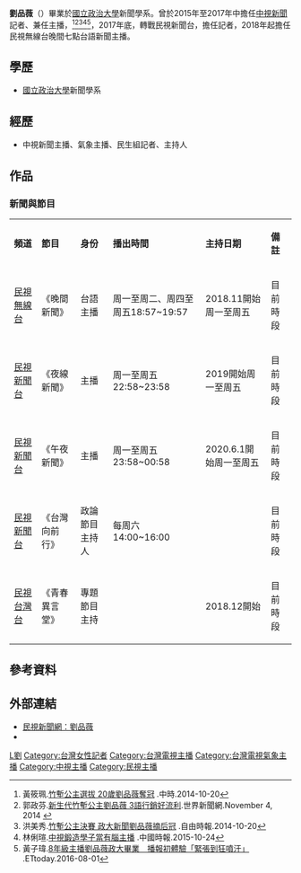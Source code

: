 {{主播資訊
| 主播頭銜     = 民視兼職主播
| 主播姓名     = 劉品薇
| 主播英文名字 = 
| 主播出生年分 = 
| 主播出生日期 = {{birth_date_and_age|1994|8|1}}
| 星座         = 獅子
| 主播逝世年分 = 
| 主播逝世日期 = 
| 主播照片檔案 =
| 國籍         = {{ROC}}
| 民族         = [[漢族|漢族]]
| 籍貫         = 
| 出生地       = {{TWN}}[[新竹市|新竹市]]
| 逝世地       = 
| 最高學歷     = [[國立政治大學|國立政治大學]]新聞學系
| 暱稱         = 
| 綽號         = 
| 血型         = O型
| 身高         = 
| 體重         = 
| 婚姻狀況     = 未婚
| 配偶         = 
| 信仰宗教     = 
| 官方網站     =  
| 備註         =
|}}

'''劉品薇'''（{{bd|1994年|8月1日|catIdx=S}}）畢業於[[國立政治大學|國立政治大學]]新聞學系。曾於2015年至2017年中擔任[[中視新聞|中視新聞]]記者、兼任主播，<ref>黃筱珮.[http://www.chinatimes.com/realtimenews/20141020004571-260405 竹塹公主選拔 20歲劉品薇奪冠] {{Wayback|url=http://www.chinatimes.com/realtimenews/20141020004571-260405 |date=20191204124636 }}.中時.2014-10-20</ref><ref>郭政芬.[http://www.worldjournal.com/101501/article-shortlink/ 新生代竹塹公主劉品薇 3語行銷好流利].世界新聞網.November 4, 2014 {{Wayback|url=http://www.worldjournal.com/101501/article-shortlink/ |date=20161013231049 }}</ref><ref>洪美秀.[http://news.ltn.com.tw/news/life/breakingnews/1135867 竹塹公主決賽 政大新聞劉品薇摘后冠] {{Wayback|url=http://news.ltn.com.tw/news/life/breakingnews/1135867 |date=20191204121244 }}.自由時報.2014-10-20</ref><ref>林俐瑄.[http://www.chinatimes.com/newspapers/20151024000639-260112 中視鍛造學子當有腦主播] {{Wayback|url=http://www.chinatimes.com/newspapers/20151024000639-260112 |date=20191204162302 }}.中國時報.2015-10-24</ref><ref>黃子瑋.[http://star.ettoday.net/news/746606 8年級主播劉品薇政大畢業　播報初體驗「緊張到狂噴汗」] {{Wayback|url=http://star.ettoday.net/news/746606 |date=20191206084451 }}.ETtoday.2016-08-01</ref>，2017年底，轉戰民視新聞台，擔任記者，2018年起擔任民視無線台晚間七點台語新聞主播。

==學歷==
*[[國立政治大學|國立政治大學]]新聞學系

==經歷==
*中視新聞主播、氣象主播、民生組記者、主持人

== 作品 ==

=== 新聞與節目 ===
{{dynamic list}}
{|class="wikitable"
|- style="background:snow; color:black" align=center
|'''頻道'''||'''節目'''||'''身份'''||'''播出時間'''||'''主持日期'''||'''備註'''
|-
|[[民視無線台|民視無線台]]||《晚間新聞》||台語主播||周一至周二、周四至周五18:57~19:57||2018.11開始周一至周五||目前時段
|-
|[[民視新聞台|民視新聞台]]||《夜線新聞》||主播||周一至周五22:58~23:58||2019開始周一至周五||目前時段
|-
|[[民視新聞台|民視新聞台]]||《午夜新聞》||主播||周一至周五23:58~00:58||2020.6.1開始周一至周五||目前時段
|-
|[[民視新聞台|民視新聞台]]||《台灣向前行》||政論節目主持人||每周六14:00~16:00||||目前時段
|-
|[[民視台灣台|民視台灣台]]||《青春異言堂》||專題節目主持||||2018.12開始||目前時段
|}

==參考資料==
{{reflist}}

==外部連結==
*[https://www.ftvnews.com.tw/anchor/detail/35 民視新聞網：劉品薇] {{Wayback|url=https://www.ftvnews.com.tw/anchor/detail/35 |date=20200928132226 }}
*{{facebook|pinkywiii|劉品薇}}

[[Category:國立政治大學傳播學院校友|L劉]]
[[Category:台灣女性記者|Category:台灣女性記者]]
[[Category:台灣電視主播|Category:台灣電視主播]]
[[Category:台灣電視氣象主播|Category:台灣電視氣象主播]]
[[Category:中視主播|Category:中視主播]]
[[Category:民視主播|Category:民視主播]]